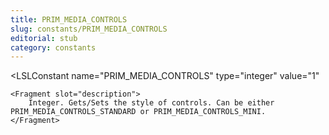 ```yaml
---
title: PRIM_MEDIA_CONTROLS
slug: constants/PRIM_MEDIA_CONTROLS
editorial: stub
category: constants
---
```


<LSLConstant
	name="PRIM_MEDIA_CONTROLS"
	type="integer"
	value="1"
>
	<Fragment slot="description">
		Integer. Gets/Sets the style of controls. Can be either PRIM_MEDIA_CONTROLS_STANDARD or PRIM_MEDIA_CONTROLS_MINI.
	</Fragment>
</LSLConstant>
